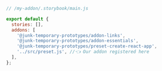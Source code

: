 ```js
// /my-addon/.storybook/main.js

export default {
  stories: [],
  addons: [
    '@junk-temporary-prototypes/addon-links',
    '@junk-temporary-prototypes/addon-essentials',
    '@junk-temporary-prototypes/preset-create-react-app',
    '../src/preset.js', //👈 Our addon registered here
  ],
};
```
